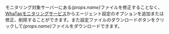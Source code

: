 <p>
モニタリング対象サーバーにある<em>{props.name}</em>ファイルを修正することなく、<a href="https://service.whatap.io">WhaTapモニタリングサービス</a>からエージェント設定のオプションを追加または修正、削除することができます。また<UI>設定ファイルのダウンロード</UI>ボタンをクリックして<em>{props.name}</em>ファイルをダウンロードできます。
</p>
